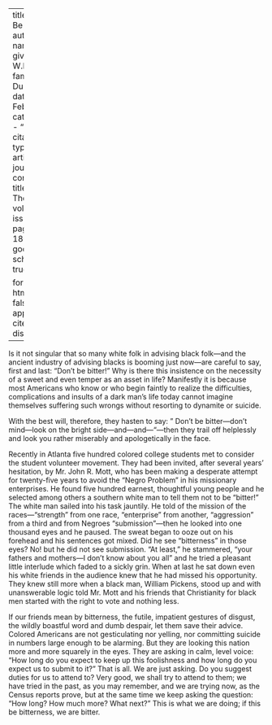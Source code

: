 
---
title: 'Don''t Be Bitter'
author:
  - name:
      given: W.E.B.
      family: Du Bois
date: Feb. 1914
categories: 
  - ""
citation: 
  type: article-journal
  container-title: The Crisis
  volume: 8
  issue: 4
  page: 180-181
google-scholar: true

format:
  html:
    toc: false
    appendix-cite-as: display
---



Is it not singular that so many white folk in advising black folk---and the ancient industry of advising blacks is booming just now---are careful to say, first and last: "Don't be bitter!" Why is there this insistence on the necessity of a sweet and even temper as an asset in life? Manifestly it is because most Americans who know or who begin faintly to realize the difficulties, complications and insults of a dark man's life today cannot imagine themselves suffering such wrongs without resorting to dynamite or suicide.

With the best will, therefore, they hasten to say: " Don't be bitter---don't mind---look on the bright side---and---and---"---then they trail off helplessly and look you rather miserably and apologetically in the face.

Recently in Atlanta five hundred colored college students met to consider the student volunteer movement. They had been invited, after several years' hesitation, by Mr. John R. Mott, who has been making a desperate attempt for twenty-five years to avoid the "Negro Problem" in his missionary enterprises. He found five hundred earnest, thoughtful young people and he selected among others a southern white man to tell them not to be "bitter!" The white man sailed into his task jauntily. He told of the mission of the races---"strength" from one race, "enterprise" from another, "aggression" from a third and from Negroes "submission"—then he looked into one thousand eyes and he paused. The sweat began to ooze out on his forehead and his sentences got mixed. Did he see "bitterness" in those eyes? No! but he did not see submission. "At least," he stammered, "your fathers and mothers—I don't know about you all" and he tried a pleasant little interlude which faded to a sickly grin. When at last he sat down even his white friends in the audience knew that he had missed his opportunity. They knew still more when a black man, William Pickens, stood up and with unanswerable logic told Mr. Mott and his friends that Christianity for black men started with the right to vote and nothing less.

If our friends mean by bitterness, the futile, impatient gestures of disgust, the wildly boastful word and dumb despair, let them save their advice. Colored Americans are not gesticulating nor yelling, nor committing suicide in numbers large enough to be alarming. But they are looking this nation more and more squarely in the eyes. They are asking in calm, level voice: "How long do you expect to keep up this foolishness and how long do you expect us to submit to it?" That is all. We are just asking. Do you suggest duties for us to attend to? Very good, we shall try to attend to them; we have tried in the past, as you may remember, and we are trying now, as the Census reports prove, but at the same time we keep asking the question: "How long? How much more? What next?" This is what we are doing; if this be bitterness, we are bitter.


